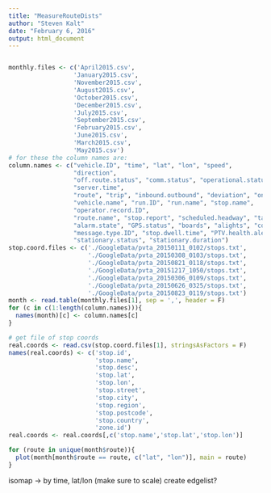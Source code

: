 ```yaml
---
title: "MeasureRouteDists"
author: "Steven Kalt"
date: "February 6, 2016"
output: html_document
---
```


```r
```
```r
monthly.files <- c('April2015.csv',
                  'January2015.csv',
                  'November2015.csv',
                  'August2015.csv',
                  'October2015.csv',
                  'December2015.csv',
                  'July2015.csv',
                  'September2015.csv',
                  'February2015.csv',
                  'June2015.csv',
                  'March2015.csv',
                  'May2015.csv')
# for these the column names are: 
column.names <- c("vehicle.ID", "time", "lat", "lon", "speed",
                  "direction",
                  "off.route.status", "comm.status", "operational.status",
                  "server.time",
                  "route", "trip", "inbound.outbound", "deviation", "onboard",
                  "vehicle.name", "run.ID", "run.name", "stop.name",
                  "operator.record.ID",
                  "route.name", "stop.report", "scheduled.headway", "target.headway",
                  "alarm.state", "GPS.status", "boards", "alights", "confidence.level",
                  "message.type.ID", "stop.dwell.time", "PTV.health.alert", "stop.ID",
                  "stationary.status", "stationary.duration")
stop.coord.files <- c('./GoogleData/pvta_20150111_0102/stops.txt',
                      './GoogleData/pvta_20150308_0103/stops.txt',
                      './GoogleData/pvta_20150821_0118/stops.txt',
                      './GoogleData/pvta_20151217_1050/stops.txt',
                      './GoogleData/pvta_20150306_0109/stops.txt',
                      './GoogleData/pvta_20150626_0325/stops.txt',
                      './GoogleData/pvta_20150823_0119/stops.txt')
month <- read.table(monthly.files[1], sep = ',', header = F)
for (c in c(1:length(column.names))){
  names(month)[c] <- column.names[c]
}

# get file of stop coords 
real.coords <- read.csv(stop.coord.files[1], stringsAsFactors = F)
names(real.coords) <- c('stop.id',
                        'stop.name',
                        'stop.desc',
                        'stop.lat',
                        'stop.lon',
                        'stop.street',
                        'stop.city',
                        'stop.region',
                        'stop.postcode',
                        'stop.country',
                        'zone.id')
real.coords <- real.coords[,c('stop.name','stop.lat','stop.lon')]
```
```r
for (route in unique(month$route)){
  plot(month[month$route == route, c("lat", "lon")], main = route)
}
```
isomap -> by time, lat/lon (make sure to scale) create edgelist? 
